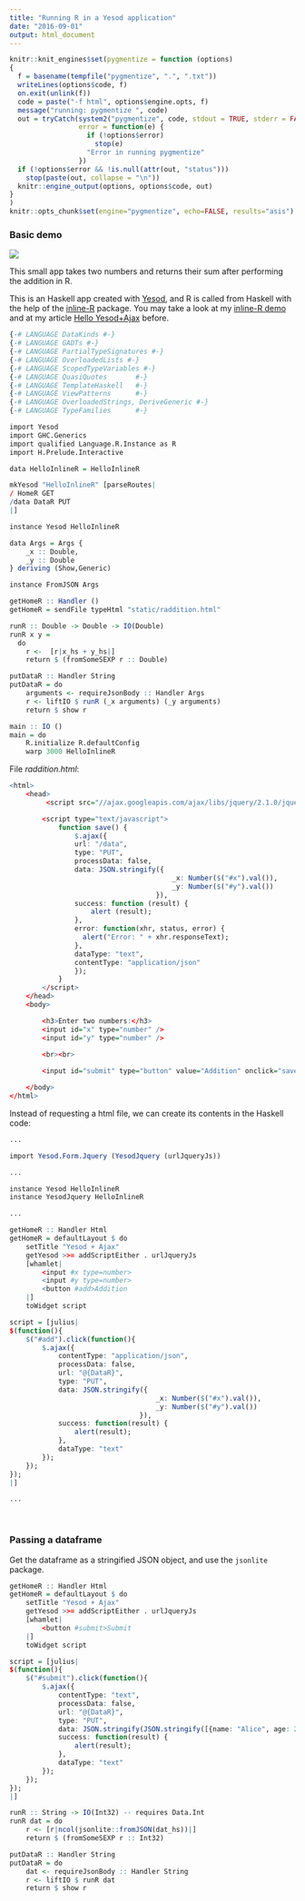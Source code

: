 ```yaml
---
title: "Running R in a Yesod application"
date: "2016-09-01"
output: html_document
---
```



<link rel="stylesheet" type="text/css" href="assets/css/myhighlight.css">

```r
knitr::knit_engines$set(pygmentize = function (options) 
{
  f = basename(tempfile("pygmentize", ".", ".txt"))
  writeLines(options$code, f)
  on.exit(unlink(f))
  code = paste("-f html", options$engine.opts, f)
  message("running: pygmentize ", code)
  out = tryCatch(system2("pygmentize", code, stdout = TRUE, stderr = FALSE), 
                 error = function(e) {
                   if (!options$error)
                     stop(e)
                   "Error in running pygmentize"
                 })
  if (!options$error && !is.null(attr(out, "status"))) 
    stop(paste(out, collapse = "\n"))
  knitr::engine_output(options, options$code, out)
}
)
knitr::opts_chunk$set(engine="pygmentize", echo=FALSE, results="asis")
```


### Basic demo

![](assets/img/RunRInYesod_ss.png)


This small app takes two numbers and returns their sum after performing the addition in R. 

This is an Haskell app created with [Yesod](https://en.wikipedia.org/wiki/Yesod_(web_framework)), and R is called from Haskell with the help of the [inline-R](https://tweag.github.io/HaskellR/) package. You may take a look at my [inline-R demo](http://stla.github.io/stlapblog/posts/CallRinHaskell.html) and at my article [Hello Yesod+Ajax](http://stla.github.io/stlapblog/posts/HelloYesodAjax.html) before.

```r
{-# LANGUAGE DataKinds #-}
{-# LANGUAGE GADTs #-}
{-# LANGUAGE PartialTypeSignatures #-}
{-# LANGUAGE OverloadedLists #-}
{-# LANGUAGE ScopedTypeVariables #-}
{-# LANGUAGE QuasiQuotes       #-}
{-# LANGUAGE TemplateHaskell   #-}
{-# LANGUAGE ViewPatterns      #-}
{-# LANGUAGE OverloadedStrings, DeriveGeneric #-}
{-# LANGUAGE TypeFamilies      #-}

import Yesod
import GHC.Generics
import qualified Language.R.Instance as R
import H.Prelude.Interactive

data HelloInlineR = HelloInlineR

mkYesod "HelloInlineR" [parseRoutes|
/ HomeR GET
/data DataR PUT
|]

instance Yesod HelloInlineR

data Args = Args {
    _x :: Double,
    _y :: Double
} deriving (Show,Generic)

instance FromJSON Args

getHomeR :: Handler ()
getHomeR = sendFile typeHtml "static/raddition.html"

runR :: Double -> Double -> IO(Double)
runR x y = 
  do
    r <-  [r|x_hs + y_hs|]
    return $ (fromSomeSEXP r :: Double) 

putDataR :: Handler String
putDataR = do
    arguments <- requireJsonBody :: Handler Args
    r <- liftIO $ runR (_x arguments) (_y arguments)
    return $ show r

main :: IO ()
main = do 
    R.initialize R.defaultConfig
    warp 3000 HelloInlineR
```


File *raddition.html*:

```r
<html>
	<head>
		 <script src="//ajax.googleapis.com/ajax/libs/jquery/2.1.0/jquery.min.js"></script>

		<script type="text/javascript">
			function save() {
				$.ajax({
				url: "/data",
				type: "PUT",
				processData: false,
				data: JSON.stringify({
										_x: Number($("#x").val()), 
										_y: Number($("#y").val())
									}),
				success: function (result) {
					alert (result);
				},
				error: function(xhr, status, error) {
				  alert("Error: " + xhr.responseText);
				},
				dataType: "text",
				contentType: "application/json"
				}); 
			}
		</script>
	</head>
	<body>

		<h3>Enter two numbers:</h3>
		<input id="x" type="number" />
		<input id="y" type="number" />

		<br><br>
		
		<input id="submit" type="button" value="Addition" onclick="save()">

	</body>
</html>
```


Instead of requesting a html file, we can create its contents in the Haskell code:

```r
...

import Yesod.Form.Jquery (YesodJquery (urlJqueryJs))

...

instance Yesod HelloInlineR
instance YesodJquery HelloInlineR

...

getHomeR :: Handler Html
getHomeR = defaultLayout $ do
    setTitle "Yesod + Ajax"
    getYesod >>= addScriptEither . urlJqueryJs
    [whamlet|
        <input #x type=number>
        <input #y type=number>
        <button #add>Addition
    |]
    toWidget script

script = [julius|
$(function(){
    $("#add").click(function(){
        $.ajax({
            contentType: "application/json",
            processData: false,
            url: "@{DataR}",
            type: "PUT",
            data: JSON.stringify({
									_x: Number($("#x").val()), 
									_y: Number($("#y").val())
								}),
            success: function(result) {
                alert(result);
            },
            dataType: "text"
        });
    });
});
|]

...
```

<br>

### Passing a dataframe 

Get the dataframe as a stringified JSON object, and use the `jsonlite` package.

```r
getHomeR :: Handler Html
getHomeR = defaultLayout $ do
    setTitle "Yesod + Ajax"
    getYesod >>= addScriptEither . urlJqueryJs
    [whamlet|
        <button #submit>Submit
    |]
    toWidget script

script = [julius|
$(function(){
    $("#submit").click(function(){
        $.ajax({
            contentType: "text",
            processData: false,
            url: "@{DataR}",
            type: "PUT",
            data: JSON.stringify(JSON.stringify([{name: "Alice", age: 25}, {name: "Bob", age: 30}])),
            success: function(result) {
                alert(result);
            },
            dataType: "text"
        });
    });
});
|]

runR :: String -> IO(Int32) -- requires Data.Int
runR dat = do
    r <- [r|ncol(jsonlite::fromJSON(dat_hs))|]
    return $ (fromSomeSEXP r :: Int32) 

putDataR :: Handler String
putDataR = do
    dat <- requireJsonBody :: Handler String
    r <- liftIO $ runR dat
    return $ show r
```

